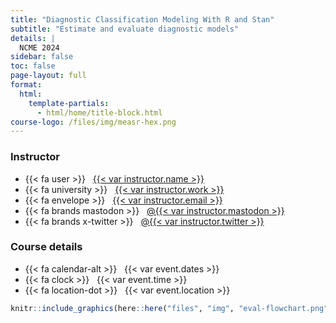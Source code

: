 ```yaml
---
title: "Diagnostic Classification Modeling With R and Stan"
subtitle: "Estimate and evaluate diagnostic models"
details: |
  NCME 2024
sidebar: false
toc: false
page-layout: full
format:
  html:
    template-partials: 
      - html/home/title-block.html
course-logo: /files/img/measr-hex.png
---
```


:::: {.home}

::: {.grid .course-details}

::: {.g-col-12 .g-col-sm-6}
### Instructor

- {{< fa user >}} &nbsp; [{{< var instructor.name >}}]({{< var instructor.url >}})
- {{< fa university >}} &nbsp; [{{< var instructor.work >}}]({{< var instructor.work_url >}})
- {{< fa envelope >}} &nbsp; [{{< var instructor.email >}}](mailto:{{< instructor.email >}})
- {{< fa brands mastodon >}} &nbsp; [@{{< var instructor.mastodon >}}](https://www.fosstodon.org/@{{< var instructor.mastodon >}})
- {{< fa brands x-twitter >}} &nbsp; [@{{< var instructor.twitter >}}](https://www.twitter.com/{{< var instructor.twitter >}})

:::

::: {.g-col-12 .g-col-sm-6}
### Course details

- {{< fa calendar-alt >}} &nbsp; {{< var event.dates >}}
- {{< fa clock >}} &nbsp; {{< var event.time >}}
- {{< fa location-dot >}} &nbsp; {{< var event.location >}}
:::

:::

```r
knitr::include_graphics(here::here("files", "img", "eval-flowchart.png"), error = FALSE)
```

:::
